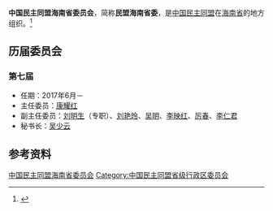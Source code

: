 {{Infobox PRCG
|机构名称 = 中国民主同盟海南省委员会
|标志1    =
|格言1    =
|届数     = 七
|任期始   = 2017年6月
|任期终   =
|职位1    = 主任委员
|人员1    = [[康耀红|康耀红]]
|职位2    = 副主任委员
|人员2    = [[刘明生|刘明生]]（专职）、[[刘艳玲|刘艳玲]]、[[吴明|吴明]]、[[李映红|李映红]]、[[厉春|厉春]]、[[李仁君|李仁君]]
|人数2    =
|职位3    = 
|人员3    = 
|组织法规 = 中国民主同盟章程
|上级机构 = [[中国民主同盟中央委员会|中国民主同盟中央委员会]]
|机构类型 = [[民主党派|民主党派]][[中国一级行政区|省级行政区]][[委员会|委员会]]
|行政级别 = 正厅级
|场所1    = 
|地址1    = 
|邮编1    = 
|电话1    = 
|官网1    = {{url|http://www.mmhn.net}}
}}
'''中国民主同盟海南省委员会'''，简称'''民盟海南省委'''，是[[中国民主同盟|中国民主同盟]]在[[海南省|海南省]]的地方组织。<ref>{{Cite book|title=中华人民共和国职官志|author=何虎生, 李耀东, 向常福主编|publisher=中国社会出版社|year=2003|isbn=9787800883934|location=北京|pages=}}</ref>

== 历届委员会 ==
=== 第七届 ===
* 任期：2017年6月－
* 主任委员：[[康耀红|康耀红]]
* 副主任委员：[[刘明生|刘明生]]（专职）、[[刘艳玲|刘艳玲]]、[[吴明|吴明]]、[[李映红|李映红]]、[[厉春|厉春]]、[[李仁君|李仁君]]
* 秘书长：[[吴少云|吴少云]]

== 参考资料 ==
{{reflist}}

{{中华人民共和国各省级行政区|委员会|中国民主同盟|仅内地=yes}}

{{Authority control}}
[[Category:中国民主同盟海南省委员会|]]
[[Category:中国民主同盟省级行政区委员会|Category:中国民主同盟省级行政区委员会]]